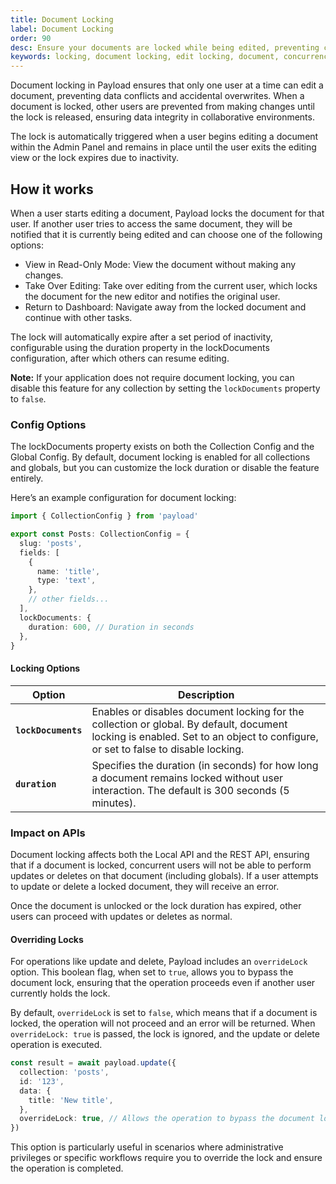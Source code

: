 ```yaml
---
title: Document Locking
label: Document Locking
order: 90
desc: Ensure your documents are locked while being edited, preventing concurrent edits from multiple users and preserving data integrity.
keywords: locking, document locking, edit locking, document, concurrency, Payload, headless, Content Management System, cms, javascript, react, node, nextjs
---
```


Document locking in Payload ensures that only one user at a time can edit a document, preventing data conflicts and accidental overwrites. When a document is locked, other users are prevented from making changes until the lock is released, ensuring data integrity in collaborative environments.

The lock is automatically triggered when a user begins editing a document within the Admin Panel and remains in place until the user exits the editing view or the lock expires due to inactivity.

## How it works

When a user starts editing a document, Payload locks the document for that user. If another user tries to access the same document, they will be notified that it is currently being edited and can choose one of the following options:

- View in Read-Only Mode: View the document without making any changes.
- Take Over Editing: Take over editing from the current user, which locks the document for the new editor and notifies the original user.
- Return to Dashboard: Navigate away from the locked document and continue with other tasks.

The lock will automatically expire after a set period of inactivity, configurable using the duration property in the lockDocuments configuration, after which others can resume editing.

<Banner type="info"> <strong>Note:</strong> If your application does not require document locking, you can disable this feature for any collection by setting the <code>lockDocuments</code> property to <code>false</code>. </Banner>

### Config Options

The lockDocuments property exists on both the Collection Config and the Global Config. By default, document locking is enabled for all collections and globals, but you can customize the lock duration or disable the feature entirely.

Here’s an example configuration for document locking:

```ts
import { CollectionConfig } from 'payload'

export const Posts: CollectionConfig = {
  slug: 'posts',
  fields: [
    {
      name: 'title',
      type: 'text',
    },
    // other fields...
  ],
  lockDocuments: {
    duration: 600, // Duration in seconds
  },
}
```

#### Locking Options

| Option              | Description                                                                                                                                                                    |
| ------------------- | ------------------------------------------------------------------------------------------------------------------------------------------------------------------------------ |
| **`lockDocuments`** | Enables or disables document locking for the collection or global. By default, document locking is enabled. Set to an object to configure, or set to false to disable locking. |
| **`duration`**      | Specifies the duration (in seconds) for how long a document remains locked without user interaction. The default is 300 seconds (5 minutes).                                   |

### Impact on APIs

Document locking affects both the Local API and the REST API, ensuring that if a document is locked, concurrent users will not be able to perform updates or deletes on that document (including globals). If a user attempts to update or delete a locked document, they will receive an error.

Once the document is unlocked or the lock duration has expired, other users can proceed with updates or deletes as normal.

#### Overriding Locks

For operations like update and delete, Payload includes an `overrideLock` option. This boolean flag, when set to `true`, allows you to bypass the document lock, ensuring that the operation proceeds even if another user currently holds the lock.

By default, `overrideLock` is set to `false`, which means that if a document is locked, the operation will not proceed and an error will be returned. When `overrideLock: true` is passed, the lock is ignored, and the update or delete operation is executed.

```ts
const result = await payload.update({
  collection: 'posts',
  id: '123',
  data: {
    title: 'New title',
  },
  overrideLock: true, // Allows the operation to bypass the document lock
})
```

This option is particularly useful in scenarios where administrative privileges or specific workflows require you to override the lock and ensure the operation is completed.
